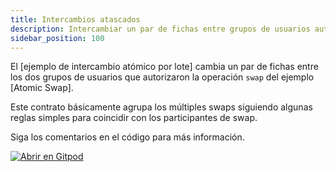 ```yaml
---
title: Intercambios atascados
description: Intercambiar un par de fichas entre grupos de usuarios autorizados.
sidebar_position: 100
---
```


<head>
  <title>Intercambia un par de tokens entre grupos de usuarios autorizados.</title>
  <meta charSet="utf-8" />
  <meta
    property="og:title"
    content="Intercambia un par de tokens entre grupos de usuarios autorizados."
  />
  <meta
    property="og:description"
    content="Intercambia un par de tokens entre dos grupos de usuarios que autorizaron la operación de intercambio."
  />
</head>

El [ejemplo de intercambio atómico por lote] cambia un par de fichas entre los dos grupos de usuarios que autorizaron la operación `swap` del ejemplo [Atomic Swap].

Este contrato básicamente agrupa los múltiples swaps siguiendo algunas reglas simples para coincidir con los participantes de swap.

Siga los comentarios en el código para más información.

[![Abrir en Gitpod](https://gitpod.io/button/open-in-gitpod.svg)][oigp]

[oigp]: https://gitpod.io/#https://github.com/stellar/soroban-examples/tree/v20.0.0
[intercambio atómico]: atómica-swap.mdx
[ejemplo atómico de intercambio por lotes]: https://github.com/stellar/soroban-examples/tree/v20.0.0/atomic_multiswap
